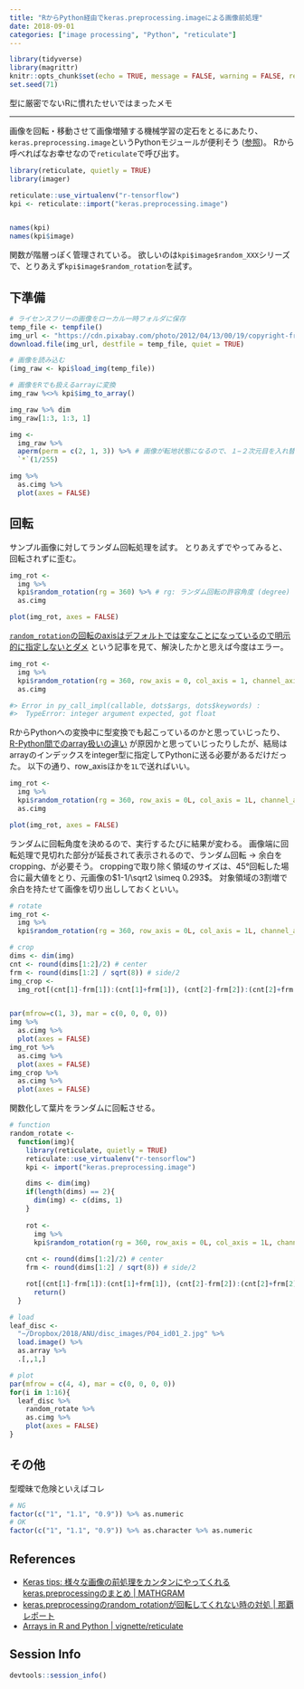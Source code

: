 ```yaml
---
title: "RからPython経由でkeras.preprocessing.imageによる画像前処理"
date: 2018-09-01
categories: ["image processing", "Python", "reticulate"]
---
```


```r
library(tidyverse)
library(magrittr)
knitr::opts_chunk$set(echo = TRUE, message = FALSE, warning = FALSE, results = "hold")
set.seed(71)
```

型に厳密でないRに慣れたせいではまったメモ

-----

画像を回転・移動させて画像増殖する機械学習の定石をとるにあたり、`keras.preprocessing.image`というPythonモジュールが便利そう ([参照](http://www.mathgram.xyz/entry/keras/preprocess/img))。
Rから呼べればなお幸せなので`reticulate`で呼び出す。

```r
library(reticulate, quietly = TRUE)
library(imager)

reticulate::use_virtualenv("r-tensorflow")
kpi <- reticulate::import("keras.preprocessing.image")


names(kpi)
names(kpi$image)
```

関数が階層っぽく管理されている。
欲しいのは`kpi$image$random_XXX`シリーズで、とりあえず`kpi$image$random_rotation`を試す。

## 下準備

```r
# ライセンスフリーの画像をローカル一時フォルダに保存
temp_file <- tempfile()
img_url <- "https://cdn.pixabay.com/photo/2012/04/13/00/19/copyright-free-31208_640.png"
download.file(img_url, destfile = temp_file, quiet = TRUE)

# 画像を読み込む
(img_raw <- kpi$load_img(temp_file))

# 画像をRでも扱えるarrayに変換
img_raw %<>% kpi$img_to_array()

img_raw %>% dim
img_raw[1:3, 1:3, 1]

img <- 
  img_raw %>%
  aperm(perm = c(2, 1, 3)) %>% # 画像が転地状態になるので、１−２次元目を入れ替え
  `*`(1/255)

img %>%
  as.cimg %>%
  plot(axes = FALSE)
```

## 回転

サンプル画像に対してランダム回転処理を試す。
とりあえずでやってみると、回転されずに歪む。

```r
img_rot <-
  img %>%
  kpi$random_rotation(rg = 360) %>% # rg: ランダム回転の許容角度 (degree)
  as.cimg

plot(img_rot, axes = FALSE)
```

[`random_rotation`の回転のaxisはデフォルトでは変なことになっているので明示的に指定しないとダメ](http://nahareport.blogspot.com/2018/04/keraspreprocessingrandomrotation.html) という記事を見て、解決したかと思えば今度はエラー。

```r
img_rot <-
  img %>%
  kpi$random_rotation(rg = 360, row_axis = 0, col_axis = 1, channel_axis = 2) %>%
  as.cimg

#> Error in py_call_impl(callable, dots$args, dots$keywords) : 
#>  TypeError: integer argument expected, got float
```

RからPythonへの変換中に型変換でも起こっているのかと思っていじったり、
[R-Python間でのarray扱いの違い](https://rstudio.github.io/reticulate/articles/arrays.html) が原因かと思っていじったりしたが、結局はarrayのインデックスをinteger型に指定してPythonに送る必要があるだけだった。
以下の通り、row_axisほかを`1L`で送ればいい。

```r
img_rot <-
  img %>%
  kpi$random_rotation(rg = 360, row_axis = 0L, col_axis = 1L, channel_axis = 2L) %>%
  as.cimg

plot(img_rot, axes = FALSE)
```

ランダムに回転角度を決めるので、実行するたびに結果が変わる。
画像端に回転処理で見切れた部分が延長されて表示されるので、ランダム回転 → 余白をcropping、が必要そう。
croppingで取り除く領域のサイズは、45°回転した場合に最大値をとり、元画像の$1-1/\sqrt2 \simeq 0.293$。
対象領域の3割増で余白を持たせて画像を切り出ししておくといい。

```r
# rotate
img_rot <-
  img %>%
  kpi$random_rotation(rg = 360, row_axis = 0L, col_axis = 1L, channel_axis = 2L)

# crop
dims <- dim(img)
cnt <- round(dims[1:2]/2) # center
frm <- round(dims[1:2] / sqrt(8)) # side/2
img_crop <- 
  img_rot[(cnt[1]-frm[1]):(cnt[1]+frm[1]), (cnt[2]-frm[2]):(cnt[2]+frm[2]),]


par(mfrow=c(1, 3), mar = c(0, 0, 0, 0))
img %>%
  as.cimg %>%
  plot(axes = FALSE)
img_rot %>%
  as.cimg %>%
  plot(axes = FALSE)
img_crop %>%
  as.cimg %>%
  plot(axes = FALSE)
```

関数化して葉片をランダムに回転させる。

```r
# function
random_rotate <-
  function(img){
    library(reticulate, quietly = TRUE)
    reticulate::use_virtualenv("r-tensorflow")
    kpi <- import("keras.preprocessing.image")

    dims <- dim(img)
    if(length(dims) == 2){
      dim(img) <- c(dims, 1)
    }
    
    rot <-
      img %>%
      kpi$random_rotation(rg = 360, row_axis = 0L, col_axis = 1L, channel_axis = 2L)
    
    cnt <- round(dims[1:2]/2) # center
    frm <- round(dims[1:2] / sqrt(8)) # side/2

    rot[(cnt[1]-frm[1]):(cnt[1]+frm[1]), (cnt[2]-frm[2]):(cnt[2]+frm[2]),] %>%
      return()
  }

# load
leaf_disc <-
  "~/Dropbox/2018/ANU/disc_images/P04_id01_2.jpg" %>%
  load.image() %>%
  as.array %>%
  .[,,1,]

# plot
par(mfrow = c(4, 4), mar = c(0, 0, 0, 0))
for(i in 1:16){
  leaf_disc %>%
    random_rotate %>%
    as.cimg %>%
    plot(axes = FALSE)
}
```

## その他

型曖昧で危険といえばコレ

```r
# NG
factor(c("1", "1.1", "0.9")) %>% as.numeric
# OK
factor(c("1", "1.1", "0.9")) %>% as.character %>% as.numeric
```


## References

- [Keras tips: 様々な画像の前処理をカンタンにやってくれるkeras.preprocessingのまとめ | MATHGRAM](http://www.mathgram.xyz/entry/keras/preprocess/img)  
- [keras.preprocessingのrandom_rotationが回転してくれない時の対処 | 那覇レポート](http://nahareport.blogspot.com/2018/04/keraspreprocessingrandomrotation.html)  
- [Arrays in R and Python | vignette/reticulate](https://rstudio.github.io/reticulate/articles/arrays.html)  

## Session Info

```r
devtools::session_info()
```